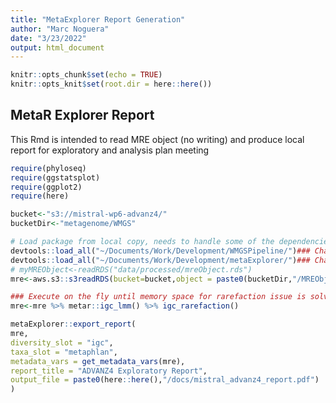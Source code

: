 ```yaml
---
title: "MetaExplorer Report Generation"
author: "Marc Noguera"
date: "3/23/2022"
output: html_document
---
```


```r
knitr::opts_chunk$set(echo = TRUE)
knitr::opts_knit$set(root.dir = here::here())
```

## MetaR Explorer Report

This Rmd is intended to read MRE object (no writing) and produce local report for exploratory and analysis plan meeting

```r
require(phyloseq)
require(ggstatsplot)
require(ggplot2)
require(here)

bucket<-"s3://mistral-wp6-advanz4/"
bucketDir<-"metagenome/WMGS"

# Load package from local copy, needs to handle some of the dependencies manually.
devtools::load_all("~/Documents/Work/Development/WMGSPipeline/")### Change to require/library/load local package
devtools::load_all("~/Documents/Work/Development/metaExplorer/")### Change to require/library/load local package
# myMREObject<-readRDS("data/processed/mreObject.rds")
mre<-aws.s3::s3readRDS(bucket=bucket,object = paste0(bucketDir,"/MREObject.rds"))

### Execute on the fly until memory space for rarefaction issue is solved
mre<-mre %>% metar::igc_lmm() %>% igc_rarefaction()

metaExplorer::export_report(
mre,
diversity_slot = "igc",
taxa_slot = "metaphlan",
metadata_vars = get_metadata_vars(mre),
report_title = "ADVANZ4 Exploratory Report",
output_file = paste0(here::here(),"/docs/mistral_advanz4_report.pdf")
)
```

